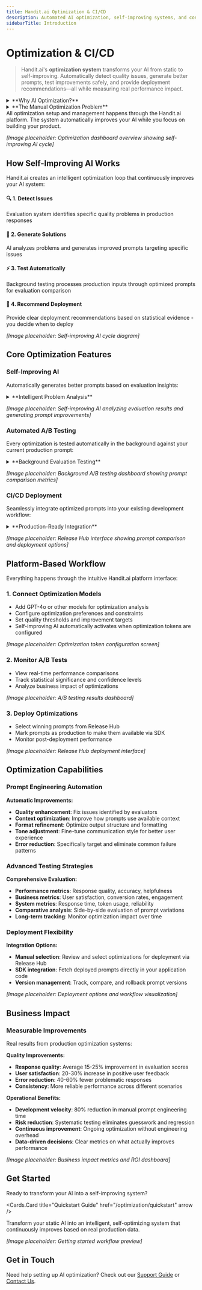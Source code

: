 ```yaml
---
title: Handit.ai Optimization & CI/CD
description: Automated AI optimization, self-improving systems, and continuous deployment with real-time A/B testing.
sidebarTitle: Introduction
---
```



# Optimization & CI/CD

> Handit.ai's **optimization system** transforms your AI from static to self-improving. Automatically detect quality issues, generate better prompts, test improvements safely, and provide deployment recommendations—all while measuring real performance impact.

<details>
<summary>**Why AI Optimization?**</summary>

- **Self-improving systems**: AI that gets better through automated analysis and recommendations
- **Data-driven optimization**: Use real production data to guide improvements
- **Automated prompt engineering**: Generate and test better prompts without manual work
- **Risk-free experimentation**: Background A/B testing with zero user impact
- **Continuous improvement**: Ongoing optimization cycle with user-controlled deployment
- **Production-ready recommendations**: Clear deployment guidance with statistical backing

**Transform your AI from a static system to an intelligent, continuously optimizing platform with full user control.**

</details>

<details>
<summary>**The Manual Optimization Problem**</summary>

Traditional AI optimization is slow, risky, and labor-intensive:

- **Manual prompt engineering**: Developers spend weeks tweaking prompts based on gut feeling
- **No systematic testing**: Changes go live without knowing if they're actually better
- **Risk of regression**: Improvements in one area might break another
- **Delayed feedback**: By the time you notice issues, they've already impacted users
- **Resource intensive**: Requires dedicated ML engineering time for every change

**The result? Most AI systems stay static, missing opportunities for improvement and slowly degrading over time.**

</details>

<Callout type="info">
  All optimization setup and management happens through the Handit.ai platform. The system automatically improves your AI while you focus on building your product.
</Callout>

*[Image placeholder: Optimization dashboard overview showing self-improving AI cycle]*

## How Self-Improving AI Works

Handit.ai creates an intelligent optimization loop that continuously improves your AI system:

<div className="grid grid-cols-4 gap-4 mt-4">
  <div>
    <h4>🔍 1. Detect Issues</h4>
    Evaluation system identifies specific quality problems in production responses
  </div>
  <div>
    <h4>🧠 2. Generate Solutions</h4>
    AI analyzes problems and generates improved prompts targeting specific issues
  </div>
  <div>
    <h4>⚡ 3. Test Automatically</h4>
    Background testing processes production inputs through optimized prompts for evaluation comparison
  </div>
  <div>
    <h4>🚀 4. Recommend Deployment</h4>
    Provide clear deployment recommendations based on statistical evidence - you decide when to deploy
  </div>
</div>

*[Image placeholder: Self-improving AI cycle diagram]*

## Core Optimization Features

### Self-Improving AI

Automatically generates better prompts based on evaluation insights:

<details>
<summary>**Intelligent Problem Analysis**</summary>

- **Error detection**: Uses evaluation results to identify specific quality issues
- **Problem categorization**: AI analyzes and categorizes different types of failures
- **Root cause analysis**: Understands why responses fail (lack of context, wrong tone, missing information)
- **Solution generation**: Creates targeted prompt improvements for each problem type
- **Learning from patterns**: Improves optimization strategies based on what works

</details>

*[Image placeholder: Self-improving AI analyzing evaluation results and generating prompt improvements]*

### Automated A/B Testing

Every optimization is tested automatically in the background against your current production prompt:

<details>
<summary>**Background Evaluation Testing**</summary>

- **Zero user impact**: Users always receive production prompt responses
- **Background processing**: Takes production inputs and processes them through optimized prompts for evaluation
- **Real data testing**: Uses actual production inputs to measure performance differences
- **Statistical comparison**: Compares evaluation scores between production and optimized prompts
- **Safe experimentation**: Testing happens invisibly without affecting user experience

</details>

*[Image placeholder: Background A/B testing dashboard showing prompt comparison metrics]*

### CI/CD Deployment

Seamlessly integrate optimized prompts into your existing development workflow:

<details>
<summary>**Production-Ready Integration**</summary>

- **Release Hub**: Visual interface to compare prompt performance and select for deployment
- **SDK integration**: Fetch optimized prompts directly in your code - deployed prompts become available via SDK
- **Version control**: Track all prompt changes and easily rollback if needed
- **Zero-downtime updates**: Prompt changes take effect immediately when fetched via SDK

</details>

*[Image placeholder: Release Hub interface showing prompt comparison and deployment options]*

## Platform-Based Workflow

Everything happens through the intuitive Handit.ai platform interface:

### 1. Connect Optimization Models
- Add GPT-4o or other models for optimization analysis
- Configure optimization preferences and constraints
- Set quality thresholds and improvement targets
- Self-improving AI automatically activates when optimization tokens are configured

*[Image placeholder: Optimization token configuration screen]*

### 2. Monitor A/B Tests
- View real-time performance comparisons
- Track statistical significance and confidence levels
- Analyze business impact of optimizations

*[Image placeholder: A/B testing results dashboard]*

### 3. Deploy Optimizations
- Select winning prompts from Release Hub
- Mark prompts as production to make them available via SDK
- Monitor post-deployment performance

*[Image placeholder: Release Hub deployment interface]*

## Optimization Capabilities

### Prompt Engineering Automation

**Automatic Improvements:**
- **Quality enhancement**: Fix issues identified by evaluators
- **Context optimization**: Improve how prompts use available context
- **Format refinement**: Optimize output structure and formatting
- **Tone adjustment**: Fine-tune communication style for better user experience
- **Error reduction**: Specifically target and eliminate common failure patterns

### Advanced Testing Strategies

**Comprehensive Evaluation:**
- **Performance metrics**: Response quality, accuracy, helpfulness
- **Business metrics**: User satisfaction, conversion rates, engagement
- **System metrics**: Response time, token usage, reliability
- **Comparative analysis**: Side-by-side evaluation of prompt variations
- **Long-term tracking**: Monitor optimization impact over time

### Deployment Flexibility

**Integration Options:**
- **Manual selection**: Review and select optimizations for deployment via Release Hub
- **SDK integration**: Fetch deployed prompts directly in your application code
- **Version management**: Track, compare, and rollback prompt versions

*[Image placeholder: Deployment options and workflow visualization]*

## Business Impact

### Measurable Improvements

Real results from production optimization systems:

**Quality Improvements:**
- **Response quality**: Average 15-25% improvement in evaluation scores
- **User satisfaction**: 20-30% increase in positive user feedback
- **Error reduction**: 40-60% fewer problematic responses
- **Consistency**: More reliable performance across different scenarios

**Operational Benefits:**
- **Development velocity**: 80% reduction in manual prompt engineering time
- **Risk reduction**: Systematic testing eliminates guesswork and regression
- **Continuous improvement**: Ongoing optimization without engineering overhead
- **Data-driven decisions**: Clear metrics on what actually improves performance

*[Image placeholder: Business impact metrics and ROI dashboard]*

## Get Started

Ready to transform your AI into a self-improving system?

<Cards.Card title="Quickstart Guide" href="/optimization/quickstart" arrow />

Transform your static AI into an intelligent, self-optimizing system that continuously improves based on real production data.

*[Image placeholder: Getting started workflow preview]*

## Get in Touch

Need help setting up AI optimization? Check out our [Support Guide](/support) or [Contact Us](/contact). 